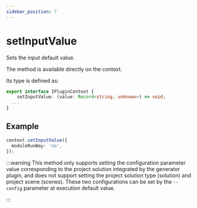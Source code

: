 ```yaml
---
sidebar_position: 7
---
```


# setInputValue

Sets the input default value.

The method is available directly on the context.

Its type is defined as:

```ts
export interface IPluginContext {
    setInputValue: (value: Record<string, unknown>) => void;
  ...
}
```

## Example

```ts
context.setInputValue({
  moduleRunWay: 'no',
});
```

:::warning
This method only supports setting the configuration parameter value corresponding to the project solution integrated by the generator plugin, and does not support setting the project solution type (solution) and project scene (scenes). These two configurations can be set by the `--config` parameter at execution default value.

:::
